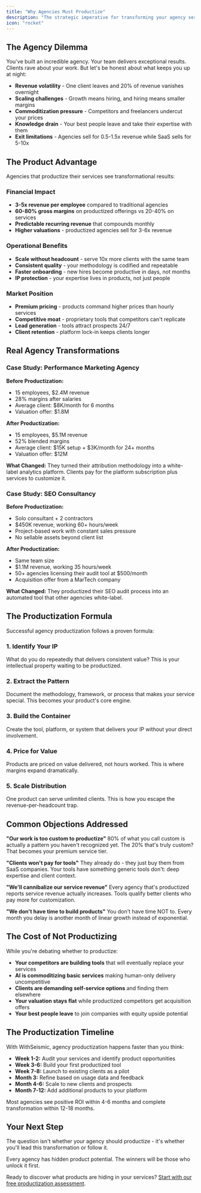 ```yaml
---
title: "Why Agencies Must Productize"
description: "The strategic imperative for transforming your agency services into scalable products"
icon: "rocket"
---
```


## The Agency Dilemma

You've built an incredible agency. Your team delivers exceptional results. Clients rave about your work. But let's be honest about what keeps you up at night:

- **Revenue volatility** - One client leaves and 20% of revenue vanishes overnight
- **Scaling challenges** - Growth means hiring, and hiring means smaller margins
- **Commoditization pressure** - Competitors and freelancers undercut your prices
- **Knowledge drain** - Your best people leave and take their expertise with them
- **Exit limitations** - Agencies sell for 0.5-1.5x revenue while SaaS sells for 5-10x

## The Product Advantage

Agencies that productize their services see transformational results:

### Financial Impact

- **3-5x revenue per employee** compared to traditional agencies
- **60-80% gross margins** on productized offerings vs 20-40% on services
- **Predictable recurring revenue** that compounds monthly
- **Higher valuations** - productized agencies sell for 3-6x revenue

### Operational Benefits

- **Scale without headcount** - serve 10x more clients with the same team
- **Consistent quality** - your methodology is codified and repeatable
- **Faster onboarding** - new hires become productive in days, not months
- **IP protection** - your expertise lives in products, not just people

### Market Position

- **Premium pricing** - products command higher prices than hourly services
- **Competitive moat** - proprietary tools that competitors can't replicate
- **Lead generation** - tools attract prospects 24/7
- **Client retention** - platform lock-in keeps clients longer

## Real Agency Transformations

### Case Study: Performance Marketing Agency

**Before Productization:**

- 15 employees, $2.4M revenue
- 28% margins after salaries
- Average client: $8K/month for 6 months
- Valuation offer: $1.8M

**After Productization:**

- 15 employees, $5.1M revenue
- 52% blended margins
- Average client: $15K setup + $3K/month for 24+ months
- Valuation offer: $12M

**What Changed:** They turned their attribution methodology into a white-label analytics platform. Clients pay for the platform subscription plus services to customize it.

### Case Study: SEO Consultancy

**Before Productization:**

- Solo consultant + 2 contractors
- $450K revenue, working 60+ hours/week
- Project-based work with constant sales pressure
- No sellable assets beyond client list

**After Productization:**

- Same team size
- $1.1M revenue, working 35 hours/week
- 50+ agencies licensing their audit tool at $500/month
- Acquisition offer from a MarTech company

**What Changed:** They productized their SEO audit process into an automated tool that other agencies white-label.

## The Productization Formula

Successful agency productization follows a proven formula:

### 1. Identify Your IP

What do you do repeatedly that delivers consistent value? This is your intellectual property waiting to be productized.

### 2. Extract the Pattern

Document the methodology, framework, or process that makes your service special. This becomes your product's core engine.

### 3. Build the Container

Create the tool, platform, or system that delivers your IP without your direct involvement.

### 4. Price for Value

Products are priced on value delivered, not hours worked. This is where margins expand dramatically.

### 5. Scale Distribution

One product can serve unlimited clients. This is how you escape the revenue-per-headcount trap.

## Common Objections Addressed

**"Our work is too custom to productize"**
80% of what you call custom is actually a pattern you haven't recognized yet. The 20% that's truly custom? That becomes your premium service tier.

**"Clients won't pay for tools"**
They already do - they just buy them from SaaS companies. Your tools have something generic tools don't: deep expertise and client context.

**"We'll cannibalize our service revenue"**
Every agency that's productized reports service revenue actually increases. Tools qualify better clients who pay more for customization.

**"We don't have time to build products"**
You don't have time NOT to. Every month you delay is another month of linear growth instead of exponential.

## The Cost of Not Productizing

While you're debating whether to productize:

- **Your competitors are building tools** that will eventually replace your services
- **AI is commoditizing basic services** making human-only delivery uncompetitive
- **Clients are demanding self-service options** and finding them elsewhere
- **Your valuation stays flat** while productized competitors get acquisition offers
- **Your best people leave** to join companies with equity upside potential

## The Productization Timeline

With WithSeismic, agency productization happens faster than you think:

- **Week 1-2:** Audit your services and identify product opportunities
- **Week 3-6:** Build your first productized tool
- **Week 7-8:** Launch to existing clients as a pilot
- **Month 3:** Refine based on usage data and feedback
- **Month 4-6:** Scale to new clients and prospects
- **Month 7-12:** Add additional products to your platform

Most agencies see positive ROI within 4-6 months and complete transformation within 12-18 months.

## Your Next Step

The question isn't whether your agency should productize - it's whether you'll lead this transformation or follow it.

Every agency has hidden product potential. The winners will be those who unlock it first.

Ready to discover what products are hiding in your services? [Start with our free productization assessment](/platform/assessment).
